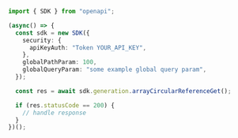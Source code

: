 ```typescript showLineNumbers copy filename="Array Circular Reference Get usage example"
import { SDK } from "openapi";

(async() => {
  const sdk = new SDK({
    security: {
      apiKeyAuth: "Token YOUR_API_KEY",
    },
    globalPathParam: 100,
    globalQueryParam: "some example global query param",
  });

  const res = await sdk.generation.arrayCircularReferenceGet();

  if (res.statusCode == 200) {
    // handle response
  }
})();
```
